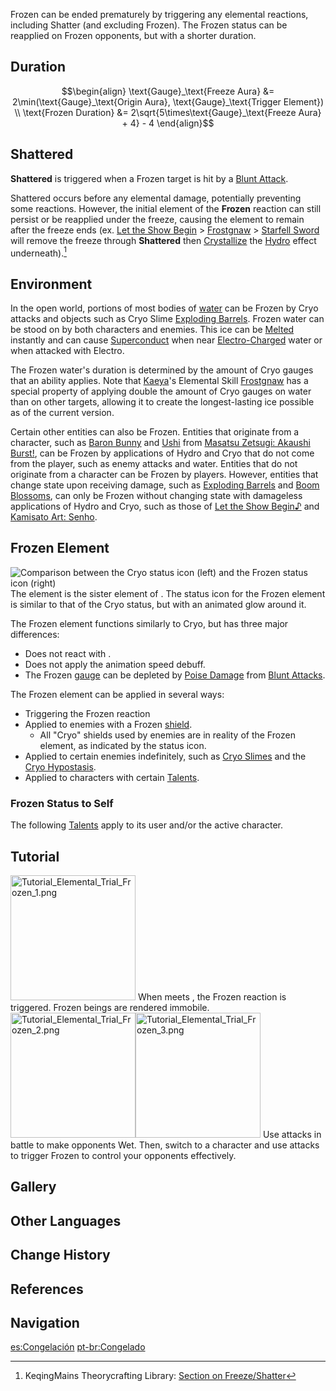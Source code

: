{{See Also|Gauge Unit Theory}}
{{Terminology Infobox
|image        = Reaction Frozen.png
|caption      = Elements that trigger the Frozen reaction (Hydro and Cryo)
|type         = Elemental Reactions
|type2        = Combat
|type3        = Game Systems
}}
{{Elemental Reaction Intro|element1=Cryo|element2=Hydro}}

Frozen can be ended prematurely by triggering any elemental reactions, including Shatter (and excluding Frozen). The Frozen status can be reapplied on Frozen opponents, but with a shorter duration.

==Duration==
{{main|Gauge Unit Theory/Auras#Freeze Aura Gauges}}
:<math>\begin{align}
\text{Gauge}_\text{Freeze Aura} &= 2\min(\text{Gauge}_\text{Origin Aura}, \text{Gauge}_\text{Trigger Element}) \\
\text{Frozen Duration} &= 2\sqrt{5\times\text{Gauge}_\text{Freeze Aura} + 4} - 4
\end{align}</math>

==Shattered==
{{main|Damage#Transformative Reaction Damage}}
'''Shattered''' is triggered when a Frozen target is hit by a [[Blunt Attack]].

Shattered occurs before any elemental damage, potentially preventing some reactions. However, the initial element of the '''Frozen''' reaction can still persist or be reapplied under the freeze, causing the element to remain after the freeze ends (ex. [[Let the Show Begin]] > [[Frostgnaw]] > [[Starfell Sword]] will remove the freeze through '''Shattered''' then [[Crystallize]] the [[Hydro]] effect underneath).<ref>KeqingMains Theorycrafting Library: [https://docs.google.com/document/d/1FaLYqA7MBow0DNBPUc2b9t_dEBhvRT-vs-l03PW0Wu8/edit#heading=h.n2dua4eshhld Section on Freeze/Shatter]</ref>

{{Transformative Reaction Damage|Shattered}}

==Environment==
In the open world, portions of most bodies of [[water]] can be Frozen by Cryo attacks and objects such as Cryo Slime [[Exploding Barrel]]s. Frozen water can be stood on by both characters and enemies. This ice can be [[Melt]]ed instantly and can cause [[Superconduct]] when near [[Electro-Charged]] water or when attacked with Electro.

The Frozen water's duration is determined by the amount of Cryo gauges that an ability applies. Note that [[Kaeya]]'s Elemental Skill [[Frostgnaw]] has a special property of applying double the amount of Cryo gauges on water than on other targets, allowing it to create the longest-lasting ice possible as of the current version.

Certain other entities can also be Frozen. Entities that originate from a character, such as [[Baron Bunny]] and [[Ushi]] from [[Masatsu Zetsugi: Akaushi Burst!]], can be Frozen by applications of Hydro and Cryo that do not come from the player, such as enemy attacks and water. Entities that do not originate from a character can be Frozen by players. However, entities that change state upon receiving damage, such as [[Exploding Barrel]]s and [[Boom Blossom]]s, can only be Frozen without changing state with damageless applications of Hydro and Cryo, such as those of [[Let the Show Begin♪]] and [[Kamisato Art: Senho]].

==Frozen Element==
[[File:Cryo Frozen Comparison.png|thumb|Comparison between the Cryo status icon (left) and the Frozen status icon (right)]]
The {{Color|Cryo|Frozen}} element is the sister element of {{Cryo}}. The status icon for the Frozen element is similar to that of the Cryo status, but with an animated glow around it.

The Frozen element functions similarly to Cryo, but has three major differences:
*Does not react with {{Hydro}}.
*Does not apply the animation speed debuff.
*The Frozen [[Gauge Unit Theory|gauge]] can be depleted by [[Poise Damage]] from [[Blunt Attack]]s.

The Frozen element can be applied in several ways:
*Triggering the Frozen reaction
*Applied to enemies with a Frozen [[shield]].
**All "Cryo" shields used by enemies are in reality of the Frozen element, as indicated by the status icon.
*Applied to certain enemies indefinitely, such as [[Cryo Slime]]s and the [[Cryo Hypostasis]].
*Applied to characters with certain [[Talents]].

===Frozen Status to Self===
The following [[Talents]] apply {{Color|Cryo|Frozen}} to its user and/or the active character.
{{Talents by Category Table|Frozen Status to Self Talents}}

==Tutorial==
{{See also|Elemental Trial}}
[[File:Tutorial Elemental Trial Frozen 1.png|200px|thumb|left]]
When {{Cryo}} meets {{Hydro}}, the Frozen reaction is triggered. Frozen beings are rendered immobile.
[[File:Tutorial Elemental Trial Frozen 2.png|200px|thumb|left]][[File:Tutorial Elemental Trial Frozen 3.png|200px|thumb|left]]
Use {{Hydro}} attacks in battle to make opponents Wet. Then, switch to a {{Cryo}} character and use {{Cryo}} attacks to trigger Frozen to control your opponents effectively.
{{Clr}}

==Gallery==
{{Preview
|file1=Status Frozen Player
|caption1=A character getting Frozen

|file2=Status Frozen Enemy
|caption2=An enemy getting Frozen

|file3=Status Shattered Enemy
|caption3=An enemy getting Frozen then Shattered
}}

==Other Languages==
{{Other Languages
|en      = Frozen
|zhs     = 冻结
|zhs_rm  = Dòngjié
|zht     = 凍結
|zht_rm  = Dòngjié
|zh_tl   = Freeze
|ja      = 凍結
|ja_rm   = Touketsu
|ja_tl   = Freezing
|ko      = 빙결
|ko_rm   = Binggyeol
|ko_tl   = Frozen
|es      = Congelado
|es_tl   = Frozen
|fr      = Gel
|fr_tl   = Freeze
|ru      = Заморозка
|ru_tl   = Freezing
|th      = แช่แข็ง
|th_rm   = Chae Khaeng
|th_tl   = Frozen
|vi      = Đóng Băng
|vi_tl   = Freeze
|de      = Gefroren
|de_tl   = Frozen
|id      = Frozen
|pt      = Congelado
|pt_tl   = Frozen
}}

==Change History==
{{Change History|1.0}}

==References==
{{Reflist}}

==Navigation==
{{Element Navbox}}

[[es:Congelación]]
[[pt-br:Congelado]]